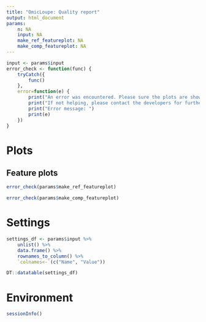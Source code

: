 ```yaml
---
title: "OmicLoupe: Quality report"
output: html_document
params:
    n: NA
    input: NA
    make_ref_featureplot: NA
    make_comp_featureplot: NA
---
```


```r
input <- params$input
error_check <- function(func) {
    tryCatch({
        func()
    },
    error=function(e) {
        print("An error was encountered. Please sure the plots are showing up correctly in OmicLoupe before export.")
        print("If not helping, please contact the developers for further support")
        print("Error message: ")
        print(e)
    })
}
```

# Plots

## Feature plots

```r
error_check(params$make_ref_featureplot)
```

```r
error_check(params$make_comp_featureplot)
```

# Settings 

```r
settings_df <- params$input %>% 
    unlist() %>% 
    data.frame() %>% 
    rownames_to_column() %>% 
    `colnames<-`(c("Name", "Value"))

DT::datatable(settings_df)
```

# Environment

```r
sessionInfo()
```
